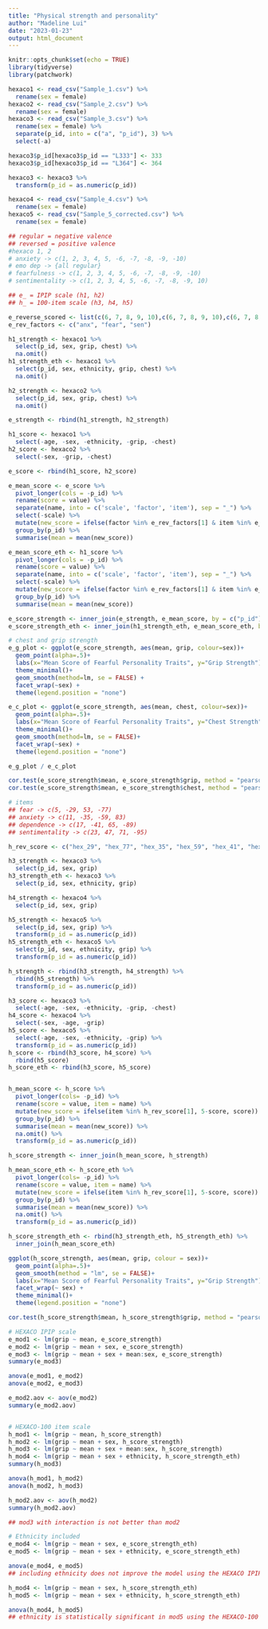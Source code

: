 ```yaml
---
title: "Physical strength and personality"
author: "Madeline Lui"
date: "2023-01-23"
output: html_document
---
```


```r
knitr::opts_chunk$set(echo = TRUE)
library(tidyverse)
library(patchwork)
```

```r
hexaco1 <- read_csv("Sample_1.csv") %>%
  rename(sex = female)
hexaco2 <- read_csv("Sample_2.csv") %>%
  rename(sex = female)
hexaco3 <- read_csv("Sample_3.csv") %>%
  rename(sex = female) %>%
  separate(p_id, into = c("a", "p_id"), 3) %>%
  select(-a)

hexaco3$p_id[hexaco3$p_id == "L333"] <- 333
hexaco3$p_id[hexaco3$p_id == "L364"] <- 364

hexaco3 <- hexaco3 %>%
  transform(p_id = as.numeric(p_id))

hexaco4 <- read_csv("Sample_4.csv") %>%
  rename(sex = female)
hexaco5 <- read_csv("Sample_5_corrected.csv") %>%
  rename(sex = female)
```

```r
## regular = negative valence
## reversed = positive valence
#hexaco 1, 2
# anxiety -> c(1, 2, 3, 4, 5, -6, -7, -8, -9, -10)
# emo dep -> {all regular}
# fearfulness -> c(1, 2, 3, 4, 5, -6, -7, -8, -9, -10)
# sentimentality -> c(1, 2, 3, 4, 5, -6, -7, -8, -9, 10)

## e_ = IPIP scale (h1, h2)
## h_ = 100-item scale (h3, h4, h5)

e_reverse_scored <- list(c(6, 7, 8, 9, 10),c(6, 7, 8, 9, 10),c(6, 7, 8, 9, 10))
e_rev_factors <- c("anx", "fear", "sen")

h1_strength <- hexaco1 %>%
  select(p_id, sex, grip, chest) %>%
  na.omit()
h1_strength_eth <- hexaco1 %>%
  select(p_id, sex, ethnicity, grip, chest) %>%
  na.omit()

h2_strength <- hexaco2 %>%
  select(p_id, sex, grip, chest) %>%
  na.omit()

e_strength <- rbind(h1_strength, h2_strength)

h1_score <- hexaco1 %>%
  select(-age, -sex, -ethnicity, -grip, -chest)
h2_score <- hexaco2 %>%
  select(-sex, -grip, -chest)

e_score <- rbind(h1_score, h2_score)

e_mean_score <- e_score %>%
  pivot_longer(cols = -p_id) %>%
  rename(score = value) %>%
  separate(name, into = c('scale', 'factor', 'item'), sep = "_") %>%
  select(-scale) %>%
  mutate(new_score = ifelse(factor %in% e_rev_factors[1] & item %in% e_reverse_scored[[1]], 7-score, score)) %>%
  group_by(p_id) %>%
  summarise(mean = mean(new_score))

e_mean_score_eth <- h1_score %>%
  pivot_longer(cols = -p_id) %>%
  rename(score = value) %>%
  separate(name, into = c('scale', 'factor', 'item'), sep = "_") %>%
  select(-scale) %>%
  mutate(new_score = ifelse(factor %in% e_rev_factors[1] & item %in% e_reverse_scored[[1]], 7-score, score)) %>%
  group_by(p_id) %>%
  summarise(mean = mean(new_score))

e_score_strength <- inner_join(e_strength, e_mean_score, by = c("p_id")) %>% na.omit()
e_score_strength_eth <- inner_join(h1_strength_eth, e_mean_score_eth, by = c("p_id")) %>% na.omit()

# chest and grip strength
e_g_plot <- ggplot(e_score_strength, aes(mean, grip, colour=sex))+
  geom_point(alpha=.5)+
  labs(x="Mean Score of Fearful Personality Traits", y="Grip Strength")+
  theme_minimal()+
  geom_smooth(method=lm, se = FALSE) +
  facet_wrap(~sex) +
  theme(legend.position = "none")

e_c_plot <- ggplot(e_score_strength, aes(mean, chest, colour=sex))+
  geom_point(alpha=.5)+
  labs(x="Mean Score of Fearful Personality Traits", y="Chest Strength")+
  theme_minimal()+
  geom_smooth(method=lm, se = FALSE)+
  facet_wrap(~sex) +
  theme(legend.position = "none")

e_g_plot / e_c_plot

cor.test(e_score_strength$mean, e_score_strength$grip, method = "pearson", alternative = "two.sided")
cor.test(e_score_strength$mean, e_score_strength$chest, method = "pearson", alternative = "two.sided")
```
```r
# items
## fear -> c(5, -29, 53, -77)
## anxiety -> c(11, -35, -59, 83)
## dependence -> c(17, -41, 65, -89)
## sentimentality -> c(23, 47, 71, -95)

h_rev_score <- c("hex_29", "hex_77", "hex_35", "hex_59", "hex_41", "hex_89", "hex_95")

h3_strength <- hexaco3 %>%
  select(p_id, sex, grip)
h3_strength_eth <- hexaco3 %>%
  select(p_id, sex, ethnicity, grip)

h4_strength <- hexaco4 %>%
  select(p_id, sex, grip)

h5_strength <- hexaco5 %>%
  select(p_id, sex, grip) %>%
  transform(p_id = as.numeric(p_id))
h5_strength_eth <- hexaco5 %>%
  select(p_id, sex, ethnicity, grip) %>%
  transform(p_id = as.numeric(p_id))

h_strength <- rbind(h3_strength, h4_strength) %>%
  rbind(h5_strength) %>%
  transform(p_id = as.numeric(p_id))

h3_score <- hexaco3 %>%
  select(-age, -sex, -ethnicity, -grip, -chest)
h4_score <- hexaco4 %>%
  select(-sex, -age, -grip)
h5_score <- hexaco5 %>%
  select(-age, -sex, -ethnicity, -grip) %>%
  transform(p_id = as.numeric(p_id))
h_score <- rbind(h3_score, h4_score) %>%
  rbind(h5_score)
h_score_eth <- rbind(h3_score, h5_score)


h_mean_score <- h_score %>%
  pivot_longer(cols= -p_id) %>%
  rename(score = value, item = name) %>%
  mutate(new_score = ifelse(item %in% h_rev_score[1], 5-score, score)) %>%
  group_by(p_id) %>%
  summarise(mean = mean(new_score)) %>%
  na.omit() %>%
  transform(p_id = as.numeric(p_id))

h_score_strength <- inner_join(h_mean_score, h_strength)

h_mean_score_eth <- h_score_eth %>%
  pivot_longer(cols= -p_id) %>%
  rename(score = value, item = name) %>%
  mutate(new_score = ifelse(item %in% h_rev_score[1], 5-score, score)) %>%
  group_by(p_id) %>%
  summarise(mean = mean(new_score)) %>%
  na.omit() %>%
  transform(p_id = as.numeric(p_id))

h_score_strength_eth <- rbind(h3_strength_eth, h5_strength_eth) %>%
  inner_join(h_mean_score_eth)

ggplot(h_score_strength, aes(mean, grip, colour = sex))+
  geom_point(alpha=.5)+
  geom_smooth(method = "lm", se = FALSE)+
  labs(x="Mean Score of Fearful Personality Traits", y="Grip Strength")+
  facet_wrap(~ sex) +
  theme_minimal()+
  theme(legend.position = "none")

cor.test(h_score_strength$mean, h_score_strength$grip, method = "pearson", alternative = "two.sided")
```

```r
# HEXACO IPIP scale
e_mod1 <- lm(grip ~ mean, e_score_strength)
e_mod2 <- lm(grip ~ mean + sex, e_score_strength)
e_mod3 <- lm(grip ~ mean + sex + mean:sex, e_score_strength)
summary(e_mod3)

anova(e_mod1, e_mod2)
anova(e_mod2, e_mod3)

e_mod2.aov <- aov(e_mod2)
summary(e_mod2.aov)


# HEXACO-100 item scale
h_mod1 <- lm(grip ~ mean, h_score_strength)
h_mod2 <- lm(grip ~ mean + sex, h_score_strength)
h_mod3 <- lm(grip ~ mean + sex + mean:sex, h_score_strength)
h_mod4 <- lm(grip ~ mean + sex + ethnicity, h_score_strength_eth)
summary(h_mod3)

anova(h_mod1, h_mod2)
anova(h_mod2, h_mod3)

h_mod2.aov <- aov(h_mod2)
summary(h_mod2.aov)

## mod3 with interaction is not better than mod2

# Ethnicity included
e_mod4 <- lm(grip ~ mean + sex, e_score_strength_eth)
e_mod5 <- lm(grip ~ mean + sex + ethnicity, e_score_strength_eth)

anova(e_mod4, e_mod5)
## including ethnicity does not improve the model using the HEXACO IPIP scale

h_mod4 <- lm(grip ~ mean + sex, h_score_strength_eth)
h_mod5 <- lm(grip ~ mean + sex + ethnicity, h_score_strength_eth)

anova(h_mod4, h_mod5)
## ethnicity is statistically significant in mod5 using the HEXACO-100 scale
```
